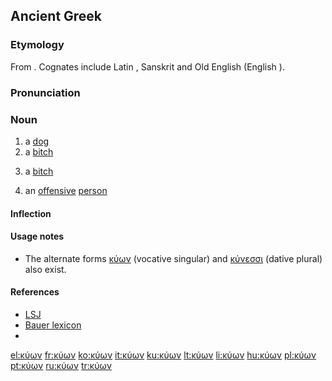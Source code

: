 ==Ancient Greek==

===Etymology===
From {{proto|Indo-European|ḱwṓ|lang=grc}}. Cognates include Latin {{term|canis|lang=la}}, Sanskrit {{term|sc=Deva|श्वन्|tr=śván|lang=sa}} and Old English {{term|hund|lang=ang}} (English {{term|hound}}).

===Pronunciation===
{{grc-ipa-rows|kj|u'|.|oo|n}}

===Noun===
{{grc-noun|κυνός|m & f|third|kuōn|κυων}}

# a [[dog]]
# a [[bitch]]
# {{context|pejorative|lang=grc}} a [[bitch]]
# an [[offensive]] [[person]]

====Inflection====
{{grc-decl-3rd-ln|form=MF-full|κύων|κῠν|κύν|κῠ|VS=κύον}}

====Usage notes====
* The alternate forms [[κύων]] (vocative singular) and [[κύνεσσι]] (dative plural) also exist.

====References====
* [[w:LSJ|LSJ]]
* [[w:Bauer lexicon|Bauer lexicon]]
* {{R:Strong's|G|2965}}

[[el:κύων]]
[[fr:κύων]]
[[ko:κύων]]
[[it:κύων]]
[[ku:κύων]]
[[lt:κύων]]
[[li:κύων]]
[[hu:κύων]]
[[pl:κύων]]
[[pt:κύων]]
[[ru:κύων]]
[[tr:κύων]]